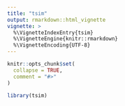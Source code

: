 ```yaml
---
title: "tsim"
output: rmarkdown::html_vignette
vignette: >
  %\VignetteIndexEntry{tsim}
  %\VignetteEngine{knitr::rmarkdown}
  %\VignetteEncoding{UTF-8}
---
```


```r
knitr::opts_chunk$set(
  collapse = TRUE,
  comment = "#>"
)
```

```r
library(tsim)
```

